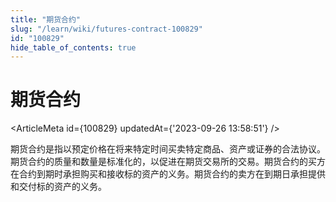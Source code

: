 ```yaml
---
title: "期货合约"
slug: "/learn/wiki/futures-contract-100829"
id: "100829"
hide_table_of_contents: true
---
```



# 期货合约

<ArticleMeta id={100829} updatedAt={'2023-09-26 13:58:51'} />
<div className='border-solid border-b border-t-0 my-4 border-[var(--ifm-color-gray-300)]' />

期货合约是指以预定价格在将来特定时间买卖特定商品、资产或证券的合法协议。期货合约的质量和数量是标准化的，以促进在期货交易所的交易。期货合约的买方在合约到期时承担购买和接收标的资产的义务。期货合约的卖方在到期日承担提供和交付标的资产的义务。

